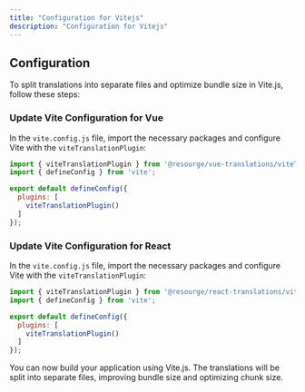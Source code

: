 ---
title: "Configuration for Vitejs"
description: "Configuration for Vitejs"
---

## Configuration

To split translations into separate files and optimize bundle size in Vite.js, follow these steps:

### Update Vite Configuration for Vue

In the `vite.config.js` file, import the necessary packages and configure Vite with the `viteTranslationPlugin`:

``` javascript
import { viteTranslationPlugin } from '@resourge/vue-translations/viteTranslationPlugin';
import { defineConfig } from 'vite';

export default defineConfig({
  plugins: [
    viteTranslationPlugin()
  ]
});

```

### Update Vite Configuration for React

In the `vite.config.js` file, import the necessary packages and configure Vite with the `viteTranslationPlugin`:

``` javascript
import { viteTranslationPlugin } from '@resourge/react-translations/viteTranslationPlugin';
import { defineConfig } from 'vite';

export default defineConfig({
  plugins: [
    viteTranslationPlugin()
  ]
});

```

You can now build your application using Vite.js.
The translations will be split into separate files, improving bundle size and optimizing chunk size.